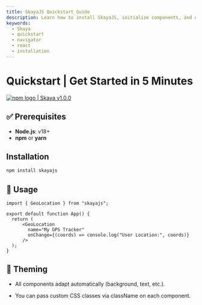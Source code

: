```yaml
---
title: SkayaJS Quickstart Guide 
description: Learn how to install SkayaJS, initialize components, and use browser APIs with theming support.
keywords:
  - Skaya
  - quickstart
  - navigator
  - react
  - installation
---
```


# Quickstart | Get Started in 5 Minutes

<div
  style={{
    display: "flex",
    alignItems: "center",
    borderRadius: "4px",
    height: "20px",
    border: "2px solid red",
    padding: "1rem",
  }}
>
  <a
    href="https://www.npmjs.com/package/skaya"
    target="_blank"
    style={{
      display: "flex",
      alignItems: "center",
      gap: "0.5rem",
      color: "#cb3837",
      textDecoration: "none",
      fontWeight: "bold"
    }}
  >
    <img
      src="/logo/npm-logo-red.png"
      alt="npm logo"
      style={{ height: "12px" }}
    />
    <span>| Skaya v1.0.0</span>
  </a>
</div>


## ✅ Prerequisites

- **Node.js**: v18+  
- **npm** or **yarn**  

## Installation

```bash
npm install skayajs
```

## 🚀 Usage

```tsx
import { GeoLocation } from "skayajs";

export default function App() {
  return (
      <GeoLocation
        name="My GPS Tracker"
        onChange={(coords) => console.log("User Location:", coords)}
      />
  );
}
```

## 🎨 Theming

- All components adapt automatically (background, text, etc.).

- You can pass custom CSS classes via className on each component.

